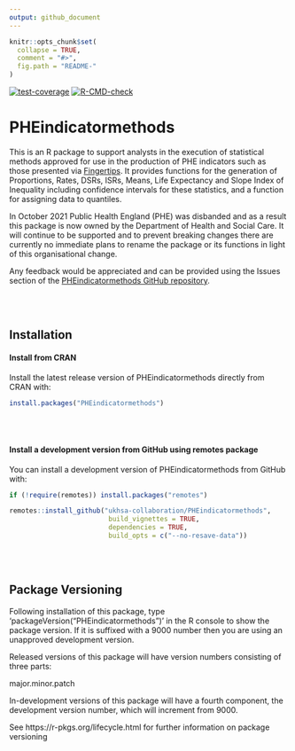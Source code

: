 ```yaml
---
output: github_document
---
```


<!-- README.md is generated from README.Rmd. Please edit that file -->

```r
knitr::opts_chunk$set(
  collapse = TRUE,
  comment = "#>",
  fig.path = "README-"
)
```

[![test-coverage](https://github.com/ukhsa-collaboration/PHEindicatormethods/actions/workflows/test-coverage.yaml/badge.svg)](https://github.com/ukhsa-collaboration/PHEindicatormethods/actions/workflows/test-coverage.yaml)
[![R-CMD-check](https://github.com/ukhsa-collaboration/PHEindicatormethods/actions/workflows/R-CMD-check.yaml/badge.svg)](https://github.com/ukhsa-collaboration/PHEindicatormethods/actions/workflows/R-CMD-check.yaml)


# PHEindicatormethods

This is an R package to support analysts in the execution of statistical methods approved for use in the production of PHE indicators such as those presented via [Fingertips](https://fingertips.phe.org.uk/).  It provides functions for the generation of Proportions, Rates, DSRs, ISRs, Means, Life Expectancy and Slope Index of Inequality including confidence intervals for these statistics, and a function for assigning data to quantiles.  

In October 2021 Public Health England (PHE) was disbanded and as a result this package is now owned by the Department of Health and Social Care.  It will continue to be supported and to prevent breaking changes there are currently no immediate plans to rename the package or its functions in light of this organisational change.

Any feedback would be appreciated and can be provided using the Issues section of the [PHEindicatormethods GitHub repository](https://github.com/ukhsa-collaboration/PHEindicatormethods).

<br/>
<br/>

## Installation


#### Install from CRAN

Install the latest release version of PHEindicatormethods directly from CRAN with:

``` r
install.packages("PHEindicatormethods")
```

<br/>
<br/>

#### Install a development version from GitHub using remotes package

You can install a development version of PHEindicatormethods from GitHub with:

``` r
if (!require(remotes)) install.packages("remotes")

remotes::install_github("ukhsa-collaboration/PHEindicatormethods",
                         build_vignettes = TRUE,
                         dependencies = TRUE,
                         build_opts = c("--no-resave-data"))
```


<br/>
<br/>



## Package Versioning
Following installation of this package, type 'packageVersion("PHEindicatormethods")' in the R console to show the package version.  If it is suffixed with a 9000 number then you are using an unapproved development version.

Released versions of this package will have version numbers consisting of three parts:  

major.minor.patch  

In-development versions of this package will have a fourth component, the development version number, which will increment from 9000.

See https://r-pkgs.org/lifecycle.html for further information on package versioning




